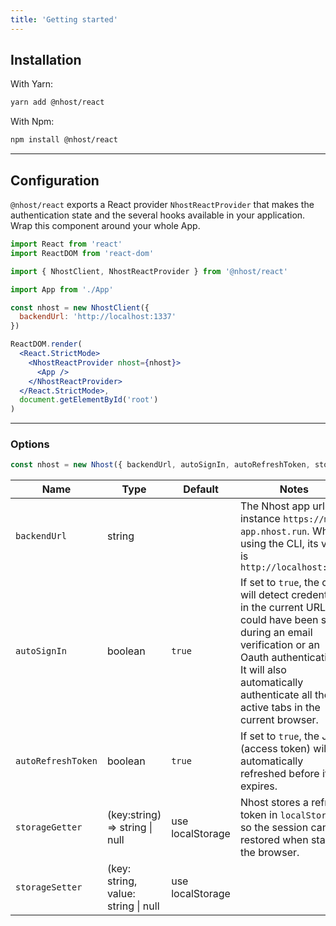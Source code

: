 ```yaml
---
title: 'Getting started'
---
```


## Installation

With Yarn:

```sh
yarn add @nhost/react
```

With Npm:

```sh
npm install @nhost/react
```

---

## Configuration

`@nhost/react` exports a React provider `NhostReactProvider` that makes the authentication state and the several hooks available in your application. Wrap this component around your whole App.

```jsx
import React from 'react'
import ReactDOM from 'react-dom'

import { NhostClient, NhostReactProvider } from '@nhost/react'

import App from './App'

const nhost = new NhostClient({
  backendUrl: 'http://localhost:1337'
})

ReactDOM.render(
  <React.StrictMode>
    <NhostReactProvider nhost={nhost}>
      <App />
    </NhostReactProvider>
  </React.StrictMode>,
  document.getElementById('root')
)
```

---

### Options

```js
const nhost = new Nhost({ backendUrl, autoSignIn, autoRefreshToken, storageGetter, storageSetter })
```

| Name               | Type                                | Default          | Notes                                                                                                                                                                                                                                          |
| ------------------ | ----------------------------------- | ---------------- | ---------------------------------------------------------------------------------------------------------------------------------------------------------------------------------------------------------------------------------------------- |
| `backendUrl`       | string                              |                  | The Nhost app url, for instance `https://my-app.nhost.run`. When using the CLI, its value is `http://localhost:1337`                                                                                                                           |
| `autoSignIn`       | boolean                             | `true`           | If set to `true`, the client will detect credentials in the current URL that could have been sent during an email verification or an Oauth authentication. It will also automatically authenticate all the active tabs in the current browser. |
| `autoRefreshToken` | boolean                             | `true`           | If set to `true`, the JWT (access token) will be automatically refreshed before it expires.                                                                                                                                                    |
| `storageGetter`    | (key:string) => string \| null      | use localStorage | Nhost stores a refresh token in `localStorage` so the session can be restored when starting the browser.                                                                                                                                       |
| `storageSetter`    | (key: string, value: string \| null | use localStorage |                                                                                                                                                                                                                                                |
